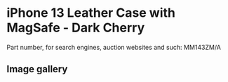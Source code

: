 
# iPhone 13 Leather Case with MagSafe - Dark Cherry

Part number, for search engines, auction websites and such: MM143ZM/A

## Image gallery

<div style={{ width: "768px" }}>
  <GalleryComponent
    images={[
      {
        original: "/everysource/MM143.webp",
        thumbnail: "/everypreview/MM143.webp",
      },
      {
        original: "/everysource/MM143_AV1.webp",
        thumbnail: "/everypreview/MM143_AV1.webp",
      },
      {
        original: "/everysource/MM143_AV2.webp",
        thumbnail: "/everypreview/MM143_AV2.webp",
      },
      {
        original: "/everysource/MM143_AV3.webp",
        thumbnail: "/everypreview/MM143_AV3.webp",
      },
      {
        original: "/everysource/MM143_AV4.webp",
        thumbnail: "/everypreview/MM143_AV4.webp",
      },
      {
        original: "/everysource/MM143_AV5.webp",
        thumbnail: "/everypreview/MM143_AV5.webp",
      },
      {
        original: "/everysource/MM143_AV6.webp",
        thumbnail: "/everypreview/MM143_AV6.webp",
      },
      {
        original: "/everysource/MM143_AV7.webp",
        thumbnail: "/everypreview/MM143_AV7.webp",
      }
    ]}
  />
</div>